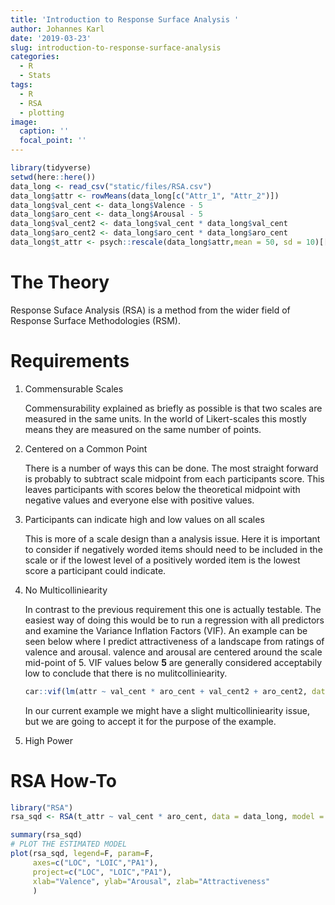 ---
title: 'Introduction to Response Surface Analysis '
author: Johannes Karl
date: '2019-03-23'
slug: introduction-to-response-surface-analysis
categories:
  - R
  - Stats
tags:
  - R
  - RSA
  - plotting
image:
  caption: ''
  focal_point: ''
---

```{r loading data, include = F}
library(tidyverse)
setwd(here::here())
data_long <- read_csv("static/files/RSA.csv")
data_long$attr <- rowMeans(data_long[c("Attr_1", "Attr_2")]) 
data_long$val_cent <- data_long$Valence - 5
data_long$aro_cent <- data_long$Arousal - 5
data_long$val_cent2 <- data_long$val_cent * data_long$val_cent
data_long$aro_cent2 <- data_long$aro_cent * data_long$aro_cent
data_long$t_attr <- psych::rescale(data_long$attr,mean = 50, sd = 10)[[1]]
```

# The Theory

Response Suface Analysis (RSA) is a method from the wider field of Response Surface Methodologies (RSM). 

# Requirements

1. Commensurable Scales

     Commensurability explained as briefly as possible is that two scales are measured in the same
     units. In the world of Likert-scales this mostly means they are measured on the same number of
     points.
     
2. Centered on a Common Point

     There is a number of ways this can be done. The most straight forward is probably to subtract 
     scale midpoint from each participants score. This leaves participants with scores below the        theoretical midpoint with negative values and everyone else with positive values.
     
3. Participants can indicate high and low values on all scales
     
     This is more of a scale design than a analysis issue. Here it is important to consider if negatively worded items should need to be included in the scale or if the lowest level of a positively worded item is the lowest score a participant could indicate.
     
4. No Multicolliniearity
    
    In contrast to the previous requirement this one is actually testable. The easiest way of doing this would be to run a regression with all predictors and examine the Variance Inflation Factors (VIF). An example can be seen below where I predict attractiveness of a landscape from ratings of valence and arousal. valence and arousal are centered around the scale mid-point of 5. VIF values below **5** are generally considered acceptabily low to conclude that there is no mulitcolliniearity. 
    
    ```{r vif}
car::vif(lm(attr ~ val_cent * aro_cent + val_cent2 + aro_cent2, data = data_long))
```
In our current example we might have a slight multicolliniearity issue, but we are going to accept it for the purpose of the example. 



5. High Power


# RSA How-To


```{r RSA}
library("RSA")
rsa_sqd <- RSA(t_attr ~ val_cent * aro_cent, data = data_long, model = "full")

summary(rsa_sqd)
# PLOT THE ESTIMATED MODEL
plot(rsa_sqd, legend=F, param=F,
     axes=c("LOC", "LOIC","PA1"), 
     project=c("LOC", "LOIC","PA1"), 
     xlab="Valence", ylab="Arousal", zlab="Attractiveness"
     )
```